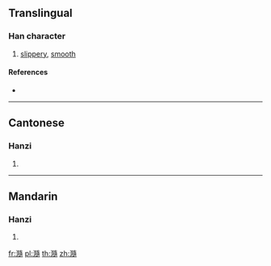 ==Translingual==

===Han character===
{{Han char|rn=85|rad=水|as=16|sn=19|four=34132|canj=ENLB|ids=⿰氵隨}}

# [[slippery]], [[smooth]]

====References====
* {{Han ref|kx=0660.130|dkj=18665|dj=1070.060|hdz=31774.080|uh=7021|ud=28705|bh=F261|bd=62049}}

----

==Cantonese==

===Hanzi===
{{yue-hanzi|jyut=|y=seui5}}

# {{defn|lang=yue|sort=水16}}

----

==Mandarin==

===Hanzi===
{{cmn-hanzi|pin=[[suǐ]] ([[sui3]])|wg=sui<sup>3</sup>}}

# {{defn|lang=cmn|sort=水16}}

[[fr:瀡]]
[[pl:瀡]]
[[th:瀡]]
[[zh:瀡]]